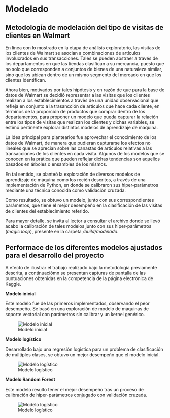 # Modelado

## Metodología de modelación del tipo de visitas de clientes en Walmart

En línea con lo mostrado en la etapa de análisis exploratorio, las visitas de los clientes de Walmart se asocian a combinaciones de artículos involucrados en sus transacciones. Tales se pueden abstraer a través de los departamentos en que las tiendas clasifican a su mercancia, puesto que no solo que corresponden a conjuntos de bienes de una naturaleza similar, sino que los ubican dentro de un mismo segmento del mercado en que los clientes identifican.

Ahora bien, motivados por tales hipótesis  y en razón de que para la base de datos de Walmart se decidió representar a las visitas que los clientes realizan a los establecimientos a travès de una unidad observacional que refleja en conjunto a la trasancción de artículos que hace cada cliente, en términos de la proporción de productos que comprar dentro de los departamentos, para proponer un modelo que
pueda capturar la relación entre los tipos de visitas que realizan los clientes y
dichas variables, se estimó pertinente explorar distintos modelos de aprendizaje de máquina.

La idea principal para plantearlos fue aprovechar el conocimiento de los datos de
Walmart, de manera que pudieran capturarse los efectos no lineales que se aprecian sobre las canastas de artìculos relativas a las transacciones de los clientes en cada visita. Algunos de los modelos que se conocen en la prática
que pueden reflejar dichas tendencias son aquellos basados en árboles o
ensambles de los mismos.

En tal sentido, se planteó la exploración de diversos modelos de aprendizaje de
máquina como los recién descritos, a través de una implementación de Python, en donde se calibraron sus hiper-parámetros mediante una técnica conocida como
validación cruzada.

Como resultado, se obtuvo un modelo, junto con sus correspondientes parámetros,
que tiene el mejor desempeño en la clasificación de las visitas de clientes del establecimiento referido.

Para mayor detalle, se invita al lector a consultar el archivo donde se llevó acabo la calibración de tales modelos junto con sus hiper-parámetros (*magic loop*), presente en la carpeta */build/modelado*.

## Performace de los diferentes modelos ajustados para el desarrollo del proyecto

A efecto de iliustrar el trabajo realizado bajo la metodologìa previamente descrita, a continuaciòmn se presentan capturas de pantalla de las puntuaciones obtenidas en la competencia de la página electrónica de Kaggle.

**Modelo inicial**

Este modelo fue de las primeros implementados, observando el peor desempeño. Se basó en una exploraciòn de modelo de máquinas de soporte vectorial con parámetros sin calibrar y un kernel genérico.

![Modelo inicial](kaggle_sample.png)

**Modelo logístico**

Desarrollado bajo una regresión logística para un problema de clasificación de múltiples clases, se obtuvo un mejor desempeño que el modelo inicial.

![Modelo logístico](kaggle_lr.png)

**Modelo Random Forest**

Este modelo resulto tener el mejor desempeño tras un proceso de calibración de hiper-parámetros conjugado con validación cruzada.


![Modelo logístico](kaggle_best.jpeg)

